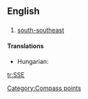 ==English==

==={{abbreviation}}===
{{infl|en|abbreviation}}

# [[south-southeast]]

====Translations====
{{trans-top|south-southeast}}
* Hungarian: {{t-|hu|DDK}}
{{trans-mid}}
{{trans-bottom}}

[[Category:Compass points]]

[[tr:SSE]]